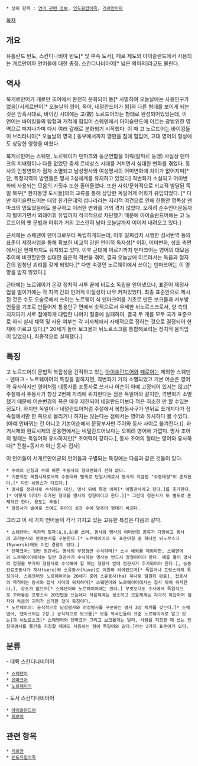  * 상위 항목 : [[언어 관련 정보]], [[인도유럽어족]], [[게르만어파]]

[[목차]]

== 개요 ==
유틀란드 반도, 스칸디나비아 반도[* 및 부속 도서], 페로 제도와 아이슬란드에서 사용되는 게르만어파 언어들에 대한 총칭. 스칸디나비아어[* 넓은 의미의]라고도 불린다. 

== 역사 ==
북게르만어가 게르만 조어에서 완전히 분화되어 동[* 사멸하여 오늘날에는 사용인구가 없음]/서게르만어[* 오늘날의 영어, 독어, 네덜란드어가 됨]와 다른 형태를 보이게 되는 것은 암흑시대로, 바이킹 시대에는 고(故) 노르드어라는 형태로 완성되어있었는데, 이 언어는 바이킹들의 탐험과 개척에 힘입어 스웨덴에서 아이슬란드에 이르는 광범위한 영역으로 퍼져나가며 다시 여러 갈래로 분화되기 시작했다. 이 때 고 노르드어는 바이킹들이 브리타니아[* 오늘날의 영국.] 동부에서까지 깽판을 침에 힘입어, 고대 영어의 형성에도 상당한 영향을 미쳤다.

북게르만어는 스웨덴, 노르웨이가 덴마크와 동군연합을 이뤄(칼마르 동맹) 사실상 덴마크의 지배령이나 다름 없었던 중세 르네상스 시대를 거치면서 심대한 변화를 겪었다. 동사의 인칭변화가 점차 소멸되고 남성명사와 여성명사의 어미변화에 차이가 없어지며[* 단, 특정지역의 방언들은 명사 3성체계를 유지하고 있었다] 격변화가 소실되고 어미변화에 사용되는 모음의 가짓수 또한 줄어들었다. 또한 사회/문화적으로 비교적 발달된 독일 북부[* 한자동맹 도시들]와의 교류를 통해 상당한 독일어계 어휘가 유입되었다. [* 다만 아이슬란드어는 대양 한가운데의 섬나라라는 지리적 여건으로 인해 한동안 명목상 덴마크의 영토였음에도 불구하고 이러한 변화를 거의 겪지 않았다. 오히려 순수언어운동까지 벌여가면서 외래어휘 유입까지 적극적으로 차단했기 때문에 아이슬란드어에는 고 노르드어의 옛 문법과 어휘가 거의 고스란히 남아 오늘날까지 이어져 내려오고 있다.]

근세에는 스웨덴이 덴마크로부터 독립하게되는데, 이후 일찌감치 시행한 성서번역 등의 표준어 제정사업을 통해 확보한 비교적 강한 언어적 독자성[* 어휘, 어미변화, 성조 측면에서]은 현재까지도 유지되고 있다. 이후 근대에 이르기까지 덴마크어는 영어의 대모음추이에 비견할만한 심대한 음운적 격변을 겪어, 결국 오늘날에 이르러서는 독음과 철자 간의 엄청난 괴리를 갖게 되었다.[* 다만 속령인 노르웨이에서 쓰이는 덴마크어는 이 영향을 받지 않았다.]

근대에는 노르웨이가 온갖 정치적 사투 끝에 비로소 독립을 얻어냈으나, 표준어 제정사업을 벌이기에는 각 지역 간의 언어적 이질성이 너무 커져있었다. 최종 표준안으로 제시된 것은 수도 오슬로에서 쓰이는 노르웨이 식 덴마크어를 기초로 만든 보크몰과 서부방언들을 기초로 만들어져 통용인구 면에서 숫적으로서 우세한 뉘노르스크로서, 양 측의 지지파가 서로 첨예하게 대립한 나머지 절충에 실패하여, 결국 두 개를 모두 국가 표준으로 하되 실제 채택 및 사용 여부는 각 지자체에서 자체적으로 정하는 것으로 결정되어 현재에 이르고 있다.[* 20세기 들어 보크몰과 뉘노르스크를 통합해보려는 정치적 움직임이 있었으나, 최종적으로 실패했다.]

== 특징 == 
고 노르드어의 문법적 복잡성을 간직하고 있는 [[아이슬란드어]]와 [[페로어]]는 제외한 스웨덴 - 덴마크 - 노르웨이어의 특징을 말하자면, 격변화가 거의 소멸되었고 기본 어순은 영어와 유사하지만 영어처럼 대동사를 조동사로 쓰거나 어순이 아예 고정되어 있지는 않고[* 주절에서 주동사가 항상 2번째 자리에 위치한다는 점은 독일어와 같지만, 격변화가 소멸했기 때문에 어순변경의 폭은 매우 제한되어 네덜란드어보다 적은 최소한 만 할 수있는 정도다. 하지만 독일어나 네덜란드어처럼 주절에서 복합동사구가 앞뒤로 쪼개지다가 접속절에서만 한 쪽으로 몰리거나 하지는 않는다는 점에서는 영어와 유사하다 볼 수있다.(아예 안바뀌는 건 아니고 기본어순에서 문장부사만 주어와 동사 사이로 옮겨진다.)]. 과거시제와 완료시제의 운용면에서는 네덜란드어보다는 오히려 영어에 가깝다. 명사 조어의 형태는 독일어와 유사하지만[* 조어력이 강하다.], 동사 조어의 형태는 영어와 유사하다[* 전철+동사가 아닌 동사-접사]

이 언어들이 서게르만어군의 언어들과 구별되는 특징에는 다음과 같은 것들이 있다.

 * 주어의 인칭과 수에 따른 주동사의 형태변화가 전혀 없다.
 * 기본적인 복합시제로서의 수동태와 별개로 단일시제로서 동사의 직설법 "수동태형"이 존재한다.[* 다만 뉘앙스가 다르다.]
 * 명사를 정관사로 수식하는 대신, 명사 뒤에 특정 어미[* 어말관사라고 한다.]를 추가한다.[* 이렇게 어미가 추가된 형태를 명사의 정형이라고 한다.][* 그런데 정관사가 또 별도로 존재하긴 한다. 용도는 후술]
 * 형용사가 술어로 쓰여도 주어의 성과 수에 맞추어 형태가 바뀐다.

그리고 이 세 가지 언어들이 각각 가지고 있는 고유한 특성은 다음과 같다. 

 * 스웨덴어: 독자적 철자(ä,ö,å)를 쓰며, 동사와 명사의 어미변화 종류가 다양하고 동사의 과거분사와 완료분사를 구분한다.[* 노르웨이어의 두 표준어형 중 하나인 뉘노르스크(Nynorsk)에도 이런 경향이 있다.]
 * 덴마크어: 일반 정관사는 명사의 부정형만 수식하며[* 소수 예외를 제외하면, 스웨덴어와 노르웨이어에서는 일반 정관사가 수식하는 명사는 반드시 정형이어야 한다. 예를 들어 명사의 정형을 부가어 형용사로 수식해야 할 때는 형용사 앞에 정관사가 추가되어야 한다.], 능동완료조동사가 계사(være)와 소유동사(have)로 이원화 되어있으며[* 독일어나 프랑스어의 특징이다. 스웨덴어와 노르웨이어는 20세기 중에 소유동사(ha) 하나로 일원화 완료], 접동사의 목적어는 동사와 접사 사이에 위치하며[* 스웨덴어와 노르웨이어에서는 접사 뒤에 위치한다.], 성조가 없으며[* 스웨덴어와 노르웨이어에는 있다.] 무엇보다도 수사에서 독일식으로 꼬아놓은 프랑스식 20진법을 쓰는데다 자음체계는 생소하고 모음체계는 지극히 복잡하며 철자와 독음의 괴리가 심각한 것이 특징이다. 
 * 노르웨이어: 공식적으로 남성명사와 여성명사를 구분하는 명사 3성 체계를 갖는다.[* 스웨덴어, 덴마크어는 2성.] 공식적으로 보크몰[* 보통 외국인들이 표준 노르웨이어로 알고 있는]과 뉘노르스크[* 스웨덴어와 덴마크어 그리고 보크몰과는 달리, 사람을 지칭할 때 쓰는 인칭대명사를 물건을 지칭할 때에도 사용하는 점이 독일어와 같다.]라는 2가지 표준어가 있다.

== 분류 ==
- 대륙 스칸디나비아어
 * [[스웨덴어]]
 * [[덴마크어]]
 * [[노르웨이어]]
- 도서 스칸디나비아어
 * [[아이슬란드어]]
 * [[페로어]]
 
== 관련 항목 ==
 * [[게르만]]
 * [[인도유럽어족]]
